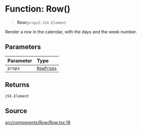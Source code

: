 # Function: Row()

> **Row**(`props`): `JSX.Element`

Render a row in the calendar, with the days and the week number.

## Parameters

| Parameter | Type |
| :------ | :------ |
| `props` | [`RowProps`](/api/latest/interfaces/RowProps.mdx) |

## Returns

`JSX.Element`

## Source

[src/components/Row/Row.tsx:18](https://github.com/gpbl/react-day-picker/blob/86f49ff11/src/components/Row/Row.tsx#L18)
